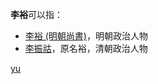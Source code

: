 '''李裕'''可以指：
* [[李裕_(明朝尚書)|李裕 (明朝尚書)]]，明朝政治人物
* [[李振祜|李振祜]]，原名裕，清朝政治人物

{{disambig}}

[[Category:二字李姓人名消歧义|yu]]